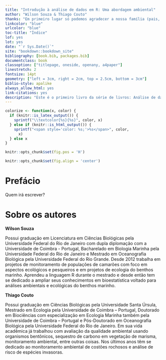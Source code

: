 ```yaml
---
title: "Introdução à análise de dados em R: Uma abordagem ambiental"
author: "Wilson Souza & Thiago Couto"
thanks: "Em primeiro lugar só podemos agradecer a nossa família (pais, mães, irmãos, filhos e esposas), pois são quem estão a nosso lado a todo instante nos dando suporte. Em segundo lugar gostariamos de agradecer a todos os professores pois foram eles que nos deram a base necessária para que esse livro viesse a existir. Em terceiro lugar gostariamos de agradecer a todos os revisores desta obra. E por último e não menos importante gostariamos de agradecer a vocês que a estão lendo porque é pra vocês que este livro foi construído!"
linkcolor: "blue"
urlcolor: "blue"
toc-title: "Índice"
lof: yes
lot: yes
date: "`r Sys.Date()`"
site: "bookdown::bookdown_site"
bibliography: [book.bib, packages.bib]
documentclass: book
classoption: ["titlepage, oneside, openany, a4paper"]
linestretch: 2
fontsize: 14pt
geometry: ["left = 3cm, right = 2cm, top = 2.5cm, bottom = 3cm"]
biblio-style: apalike
always_allow_html: yes
link-citations: yes
description: "Este é o primeiro livro da série de livros: Análise de dados em R"
---
```


```r
colorize <- function(x, color) {
  if (knitr::is_latex_output()) {
    sprintf("\\textcolor{%s}{%s}", color, x)
  } else if (knitr::is_html_output()) {
    sprintf("<span style='color: %s;'>%s</span>", color, 
      x)
  } else x
}
```

```r
knitr::opts_chunk$set(fig.pos = 'H')
```


```r
knitr::opts_chunk$set(fig.align = 'center')
```

# Prefácio {-}

Quem irá escrever?


# Sobre os autores {-}


**Wilson Souza**

Possui graduação em Licenciatura em Ciências Biológicas pela Universidade Federal do Rio de Janeiro com dupla diplomação com a Universidade de Coimbra - Portugal, Bacharelado em Biologia Marinha pela Universidade Federal do Rio de Janeiro e Mestrado em Oceanografia Biológica pela Universidade Federal do Rio Grande. Desde 2012 trabalha em projetos de monitoramento de populações de camarões com foco em aspectos ecológicos e pesqueiros e em projetos de ecologia do benthos marinho. Aprendeu a linguagem R durante o mestrado e desde então tem se dedicado a ampliar seus conhecimentos em bioestatística voltado para análises ambientais e ecológicas do benthos marinho.


**Thiago Couto**

Possui graduação em Ciências Biológicas pela Universidade Santa Úrsula, Mestrado em Ecologia pela Universidade de Coimbra – Portugal, Doutorado em Biociências com especialização em Ecologia Marinha também pela Universidade de Coimbra – Portugal e Pós-Doutorado em Oceanografia Biológica pela Universidade Federal do Rio de Janeiro. Em sua vida acadêmica já trabalhou com avaliação da qualidade ambiental usando organismos bentônicos, sequestro de carbono em vegetação de marisma, monitoramento ambiental, entre outras coisas. Nos últimos anos têm se dedicado ao monitoramento ambiental de costões rochosos e análise de risco de espécies invasoras.


